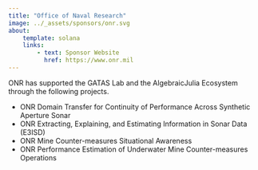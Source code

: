 ```yaml
---
title: "Office of Naval Research"
image: ../_assets/sponsors/onr.svg
about:
    template: solana
    links:
        - text: Sponsor Website
          href: https://www.onr.mil
---
```


ONR has supported the GATAS Lab and the AlgebraicJulia Ecosystem through the following projects.

- ONR	Domain Transfer for Continuity of Performance Across Synthetic Aperture Sonar
- ONR	Extracting, Explaining, and Estimating Information in Sonar Data (E3ISD)
- ONR	Mine Counter-measures Situational Awareness	
- ONR	Performance Estimation of Underwater Mine Counter-measures Operations